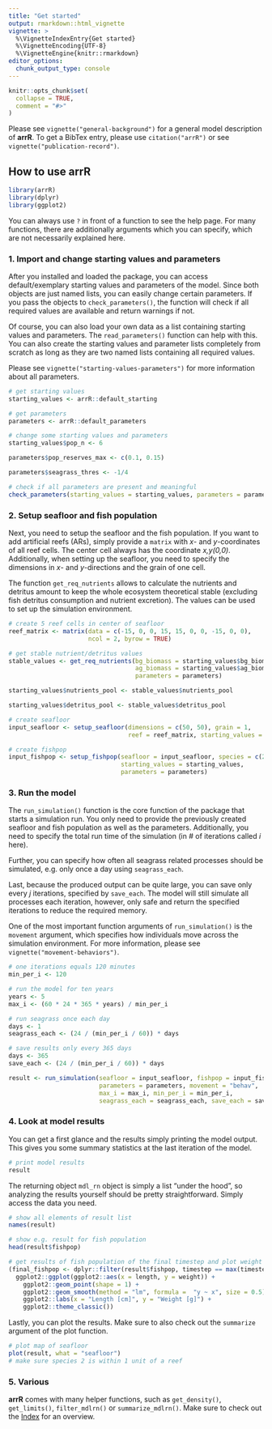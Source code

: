 ```yaml
---
title: "Get started"
output: rmarkdown::html_vignette
vignette: >
  %\VignetteIndexEntry{Get started}
  %\VignetteEncoding{UTF-8}
  %\VignetteEngine{knitr::rmarkdown}
editor_options: 
  chunk_output_type: console
---
```


```r
knitr::opts_chunk$set(
  collapse = TRUE,
  comment = "#>"
)
```

Please see `vignette("general-background")` for a general model description of **arrR**. To get a BibTex entry, please use `citation("arrR")` or see `vignette("publication-record")`.

## How to use **arrR**

```r
library(arrR)
library(dplyr)
library(ggplot2)
```

You can always use `?` in front of a function to see the help page. For many functions, there are additionally arguments which you can specify, which are not necessarily explained here.

### 1. Import and change starting values and parameters

After you installed and loaded the package, you can access default/exemplary starting values and parameters of the model. Since both objects are just named lists, you can easily change certain parameters. If you pass the objects to `check_parameters()`, the function will check if all required values are available and return warnings if not. 

Of course, you can also load your own data as a list containing starting values and parameters. The `read_parameters()` function can help with this. You can also create the starting values and parameter lists completely from scratch as long as they are two named lists containing all required values.

Please see `vignette("starting-values-parameters")` for more information about all parameters.

```r
# get starting values
starting_values <- arrR::default_starting

# get parameters
parameters <- arrR::default_parameters

# change some starting values and parameters
starting_values$pop_n <- 6

parameters$pop_reserves_max <- c(0.1, 0.15)

parameters$seagrass_thres <- -1/4

# check if all parameters are present and meaningful
check_parameters(starting_values = starting_values, parameters = parameters)
```

### 2. Setup seafloor and fish population

Next, you need to setup the seafloor and the fish population. If you want to add artificial reefs (ARs), simply provide a `matrix` with *x*- and *y*-coordinates of all reef cells. The center cell always has the coordinate *x,y(0,0)*. Additionally, when setting up the seafloor, you need to specify the dimensions in *x*- and *y*-directions and the grain of one cell.

The function `get_req_nutrients` allows to calculate the nutrients and detritus amount to keep the whole ecosystem theoretical stable (excluding fish detritus consumption and nutrient excretion). The values can be used to set up the simulation environment.

```r
# create 5 reef cells in center of seafloor
reef_matrix <- matrix(data = c(-15, 0, 0, 15, 15, 0, 0, -15, 0, 0), 
                      ncol = 2, byrow = TRUE)

# get stable nutrient/detritus values
stable_values <- get_req_nutrients(bg_biomass = starting_values$bg_biomass,
                                   ag_biomass = starting_values$ag_biomass,
                                   parameters = parameters)

starting_values$nutrients_pool <- stable_values$nutrients_pool

starting_values$detritus_pool <- stable_values$detritus_pool

# create seafloor
input_seafloor <- setup_seafloor(dimensions = c(50, 50), grain = 1, 
                                 reef = reef_matrix, starting_values = starting_values)

# create fishpop
input_fishpop <- setup_fishpop(seafloor = input_seafloor, species = c(2, 2, 2, 1, 1, 1), 
                               starting_values = starting_values, 
                               parameters = parameters)


```

### 3. Run the model

The `run_simulation()` function is the core function of the package that starts a simulation run. You only need to provide the previously created seafloor and fish population as well as the parameters. Additionally, you need to specify the total run time of the simulation (in # of iterations called *i* here).

Further, you can specify how often all seagrass related processes should be simulated, e.g. only once a day using `seagrass_each`. 

Last, because the produced output can be quite large, you can save only every *j* iterations, specified by `save_each`. The model will still simulate all processes each iteration, however, only safe and return the specified iterations to reduce the required memory.

One of the most important function arguments of `run_simulation()` is the `movement` argument, which specifies how individuals move across the simulation environment. For more information, please see `vignette("movement-behaviors")`.

```r
# one iterations equals 120 minutes
min_per_i <- 120

# run the model for ten years
years <- 5
max_i <- (60 * 24 * 365 * years) / min_per_i

# run seagrass once each day
days <- 1
seagrass_each <- (24 / (min_per_i / 60)) * days

# save results only every 365 days
days <- 365
save_each <- (24 / (min_per_i / 60)) * days

result <- run_simulation(seafloor = input_seafloor, fishpop = input_fishpop,
                         parameters = parameters, movement = "behav",
                         max_i = max_i, min_per_i = min_per_i, 
                         seagrass_each = seagrass_each, save_each = save_each)
```

### 4. Look at model results

You can get a first glance and the results simply printing the model output. This gives you some summary statistics at the last iteration of the model.

```r
# print model results
result
```

The returning object `mdl_rn` object is simply a list "under the hood", so analyzing the results yourself should be pretty straightforward. Simply access the data you need. 

```r
# show all elements of result list
names(result)

# show e.g. result for fish population
head(result$fishpop)

# get results of fish population of the final timestep and plot weight ~ length
(final_fishpop <- dplyr::filter(result$fishpop, timestep == max(timestep)) %>% 
  ggplot2::ggplot(ggplot2::aes(x = length, y = weight)) + 
    ggplot2::geom_point(shape = 1) + 
    ggplot2::geom_smooth(method = "lm", formula =  "y ~ x", size = 0.5) +
    ggplot2::labs(x = "Length [cm]", y = "Weight [g]") +
    ggplot2::theme_classic())

```

Lastly, you can plot the results. Make sure to also check out the `summarize` argument of the plot function. 

```r
# plot map of seafloor
plot(result, what = "seafloor")
# make sure species 2 is within 1 unit of a reef
```

### 5. Various

**arrR** comes with many helper functions, such as `get_density()`, `get_limits()`, `filter_mdlrn()` or `summarize_mdlrn()`. Make sure to check out the [Index](https://allgeier-lab.github.io/arrR/reference/index.html) for an overview.
